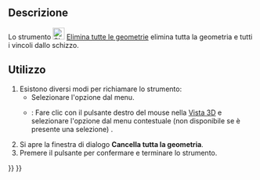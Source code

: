 <languages/>

{{Docnav/it
|[[Sketcher_RemoveAxesAlignment/it|Rimuovi allineamento assi]]
|[[Sketcher_DeleteAllConstraints/it|Elimina tutti i vincoli]]
|[[Sketcher_Workbench/it|Sketcher]]
|IconL=Sketcher_RemoveAxesAlignment.svg
|IconR=Sketcher_DeleteAllConstraints.svg
|IconC=Workbench_Sketcher.svg
}}

{{GuiCommand/it
|Name=Sketcher DeleteAllGeometry
|Name/it=Cancella tutta la geometria
|MenuLocation=Schizzo → Strumenti → Elimina tutte le geometrie
|Workbenches=[[Sketcher_Workbench/it|Sketcher]]
|Version=0.18
|SeeAlso=[[Sketcher_DeleteAllConstraints/it|Elimina tutti i vincoli]]
}}

<span id="Description"></span>
==Descrizione==

Lo strumento [[Image:Sketcher_DeleteAllGeometry.svg|24px]] [[Sketcher_DeleteAllGeometry/it|Elimina tutte le geometrie]] elimina tutta la geometria e tutti i vincoli dallo schizzo.

<span id="Usage"></span>
==Utilizzo==

# Esistono diversi modi per richiamare lo strumento:
#* Selezionare l'opzione {{MenuCommand|Schizzo → Strumenti → [[Image:Sketcher_DeleteAllGeometry.svg|16px]] Elimina tutte le geometrie }} dal menu.
#* {{Version/it|1.0}}: Fare clic con il pulsante destro del mouse nella [[3D_view/it|Vista 3D]] e selezionare l'opzione {{MenuCommand|[[Image:Sketcher_DeleteAllGeometry.svg|16px]] Elimina tutte le geometrie}} dal menu contestuale (non disponibile se è presente una selezione) .
# Si apre la finestra di dialogo '''Cancella tutta la geometria'''.
# Premere il pulsante {{Button|Sì}} per confermare e terminare lo strumento.


{{Docnav/it
|[[Sketcher_RemoveAxesAlignment/it|Rimuovi allineamento assi]]
|[[Sketcher_DeleteAllConstraints/it|Elimina tutti i vincoli]]
|[[Sketcher_Workbench/it|Sketcher]]
|IconL=Sketcher_RemoveAxesAlignment.svg
|IconR=Sketcher_DeleteAllConstraints.svg
|IconC=Workbench_Sketcher.svg
}}

{{Sketcher_Tools_navi{{#translation:}}}}
{{Userdocnavi{{#translation:}}}}